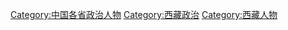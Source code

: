 {{Commonscat|Politicians of Tibet}}

[[Category:中国各省政治人物|Category:中国各省政治人物]]
[[Category:西藏政治|Category:西藏政治]]
[[Category:西藏人物|Category:西藏人物]]